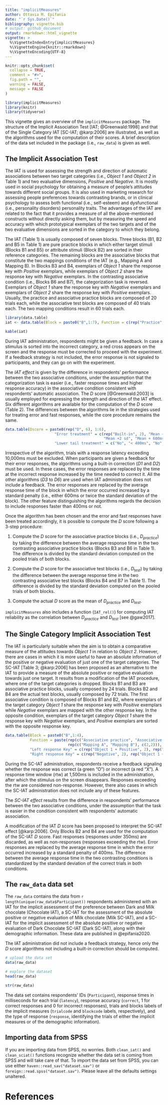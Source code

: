 ---
title: "implicitMeasures"
author: Ottavia M. Epifania
date: "`r Sys.Date()`"
bibliography: vignette.bib
# output: github_document
output: rmarkdown::html_vignette 
vignette: >
  %\VignetteIndexEntry{implicitMeasures}
  %\VignetteEngine{knitr::rmarkdown}
  %\VignetteEncoding{UTF-8}
---

```{r, include = FALSE}
knitr::opts_chunk$set(
  collapse = TRUE,
  comment = "#>", 
  fig.path = "",
  warning = FALSE, 
  message = FALSE
)
```

```{r setup, echo = FALSE}
library(implicitMeasures)
library(knitr)
library(tidyverse)
```

This vignette gives an overview of the `implicitMeasures` package. 
The structure of the Implicit Association Test [IAT; @Greenwald:1998] and that of the Single Category IAT [SC-IAT; @karp:2006] are illustrated, as well as the algorithms used for the computation of their scores. A brief description of the data set included in the package (i.e., `raw_data`) is given as well. 

## The Implicit Association Test

The IAT is used for assessing the strength and direction of automatic associations between two target categories (i.e., *Object 1* and *Object 2* in Table 1) and two evaluative dimensions, *Positive* and *Negative*. It is mostly used in social psychology for obtaining a measure of people's attitudes towards different social groups. It is also used in marketing research for assessing people preferences towards contrasting brands, or in clinical psychology to assess both functional (i.e., self-esteem) and dysfunctional (i.e., personality disorders) personality traits. 
The advantages of the IAT are related to the fact that it provides a measure of all the above-mentioned constructs without directly asking them, but by measuring the speed and accuracy with which prototypical exemplars of the two targets and of the two evaluative dimensions are sorted in the category to which they belong. 

The IAT (Table 1) is usually composed of seven blocks. Three blocks (B1, B2 and B5 in Table 1) are pure practice blocks in which either target stimuli (Blocks B1 and B5) or attribute stimuli (Block B2) are sorted in their reference categories. The remaining blocks are the associative blocks that constitute the two mappings conditions of the IAT (e.g., Mapping A and Mapping B). In Blocks B3 and B4, exemplars of *Object 1* share the response key with *Positive* exemplars, while exemplars of *Object 2* share the response key with *Negative* exemplars. In the contrasting associative condition (i.e., Blocks B6 and B7), the categorization task is reversed. Exemplars of *Object 1* share the response key with *Negative* exemplars and exemplars of *Object 2* share the response key with *Positive* exemplars. 
Usually, the practice and associative practice blocks are composed of 20 trials each, while the associative test blocks are composed of 40 trials each. The two mapping conditions result in 60 trials each. 


```{r, echo = FALSE}
library(data.table)
iat <- data.table(Block = paste0("B",1:7), Function = c(rep("Practice", 2), "Associative Practice Mapping A", "Associative Test Mapping A", "Practice", "Associative Practice Mapping B", "Associative Test Mapping B"), "Left response key" = c("Object 1", "Positive", "Object 1 + Positive", "Object 1 + Positive",  "Object 2", "Object 2 + Positive", "Object 2 + Positive"), "Right response key" = c("Object 2", "Negative", "Object 2 + Negative", "Object 2 + Negative", "Object 1", "Object 1 + Negative", "Object 1 + Negative") )

kable(iat)

```

During IAT administration, respondents might be given a feedback. In case a stimulus is sorted into the incorrect category, a red cross appears on the screen and the response must be corrected to proceed with the experiment. If a feedback strategy is not included, the error response is not signaled to participants, and they can go on with the experiment. 

The *IAT effect* is given by the difference in respondents' performance between the two associative conditions, under the assumption that the categorization task is easier (i.e., faster response times and higher response accuracy) in the associative condition consistent with respondents' automatic association. The *D* score [@Greenwald:2003] is usually employed for expressing the strength and direction of the IAT effect. Six different algorithms are available for the computation of the *D* score (Table 2). The differences between the algorithms lie in the strategies used for treating error and fast responses, while the core procedure remains the same. 

```{r, echo = FALSE}
data.table(Dscore = paste0(rep("D", 6), 1:6), 
                      "Error treatment" = c(rep("Built-in", 2), "Mean + 2sd", "Mean + 600ms", 
                                            "Mean +2 sd", "Mean + 600ms"), 
                      "Lower tail treatment" = c("No", "< 400ms", "No", "No", "< 400ms", "< 400ms")) %>% kable()

```

Irrespective of the algorithm, trials with a response latency exceeding 10,000ms must be excluded. When participants are given a feedback for their error responses, the algorithms using a built-in correction (*D1* and *D2*) must be used. In these cases, the error responses are replaced by the time at the incorrect response increased by the time needed to correct it. All the other algorithms (*D3* to *D6*) are used when IAT administration does not include a feedback. The error responses are replaced by the average response time of the block in which the error occurred increased by a standard penalty (i.e., either 600ms or twice the standard deviation of the block). The other feature distinguishing the algorithms regards the decision to include responses faster than 400ms or not. 

Once the algorithm has been chosen and the error and fast responses have been treated accordingly, it is possible to compute the *D* score following a 3-step procedure: 

1. Compute the *D* score for the associative practice blocks (i.e., $D_{practice}$) by taking the difference between the average response time in the two contrasting associative practice blocks (Blocks B3 and B6 in Table 1). The difference is divided by the standard deviation computed on the pooled trials of both blocks.

2. Compute the *D* score for the associative test blocks (i.e., $D_{test}$) by taking the difference between the average response time in the two contrasting associative test blocks (Blocks B4 and B7 in Table 1). The difference is divided by the standard deviation computed on the pooled trials of both blocks.

3. Compute the actual *D* score as the mean of $D_{practice}$ and $D_{test}$. 

`implicitMeasures` also includes a function (`IAT_rel()`) for computing IAT reliability as the correlation between $D_{practice}$ and $D_{test}$ [see @gaw2017]. 

## The Single Category Implicit Association Test

The IAT is particularly suitable when the aim is to obtain a comparative measure of the attitudes towards *Object 1* in relation to *Object 2*. However, there are cases in which it is more useful to have an absolute information of the positive or negative evaluation of just one of the target categories.
The SC-IAT [Table 3; @karp:2006] has been proposed as an alternative to the IAT to provide a measure of the absolute positive or negative evaluation towards just one target. It results from a modification of the IAT procedure, where one of the target categories is dropped. Blocks B1 and B3 are associative practice blocks, usually composed by 24 trials. Blocks B2 and B4 are the actual test blocks, usually composed by 72 trials. 
The first associative condition is composed of Blocks B1 and B2, where exemplars of the target category *Object 1* share the response key with *Positive* exemplars while *Negative* exemplars are mapped with the other response key. In the opposite condition, exemplars of the target category *Object 1* share the response key with *Negative* exemplars, and *Positive* exemplars are sorted with the opposite response key. 

```{r, echo = F}
data.table(Block = paste0("B",1:4), 
           Function = paste(rep(c("Associative practice", "Associative test"), 2), 
                            rep(c("Mapping A", "Mapping B"), c(2,2))),
           "Left response Key" = c(rep("Object 1 + Positive", 2), rep("Positive", 2)), 
           "Right response Key" = c(rep("Negative", 2), rep("Object 1 + Negative", 2))) %>% kable()
```

During the SC-IAT administration, respondents receive a feedback signaling whether the response was correct (a green "O") or incorrect (a red "X"). A response time window (rtw) at 1,500ms is included in the administration, after which the stimulus on the screen disappears. Responses exceeding the rtw are considered non-response. However, there also cases in which the SC-IAT administration does not include any of these features. 

The *SC-IAT effect* results from the difference in respondents' performance between the two associative conditions, under the assumption that the task is easier in the condition consistent with respondents' automatic association. 

A modification of the IAT *D* score has been proposed to interpret the SC-IAT effect [@karp:2006]. Only Blocks B2 and B4 are used for the computation of the SC-IAT *D* score. Fast responses (responses under 350ms) are discarded, as well as non-responses (responses exceeding the rtw). Error responses are replaced by the average response time in which the error occurred increased by a standard penalty of 400ms. The difference between the average response time in the two contrasting conditions is standardized by the standard deviation of the correct trials in both conditions. 


## The `raw_data` data set

The `raw_data` contains the data from `r length(unique(raw_data$Participant))` respondents administered with an IAT for the implicit assessment of the preference between Dark and Milk chocolate (Chocolate IAT), a SC-IAT for the assessment of the absolute positive or negative evaluation of Milk chocolate (Milk SC-IAT), and a SC-IAT for the implicit assessment of the absolute positive or negative evaluation of Dark Chocolate SC-IAT (Dark SC-IAT), along with their demographic information. These data are published in @epifania2020.

The IAT administration did not include a feedback strategy, hence only the *D* score algorithms not including a built-in correction should be computed. 

```{r}
# upload the data set
data(raw_data)

# explore the dataset
head(raw_data)

str(raw_data)
```

The data set contains respondents' IDs (`Participant`), response times in milliseconds for each trial (`latency`), response accuracy (`correct`, 1 for correct responses and 0 for incorrect responses), trials and blocks labels of the implicit measures (`trialcode` and `blockcode` labels, respectively), and the type of response (`response`, identifying the trials of either the implicit measures or of the demographic information).

## Importing data from SPSS

If you are importing data from SPSS, no worries. Both `clean_iat()` and `clean_sciat()` functions recognize whether the data set is coming from SPSS and will take care of that. To import the data set from SPSS, you can use either `haven::read_sav("dataset.sav")` or `foreign::read.spss("dataset.sav")`. Please leave all the defaults settings unaltered.

# References
